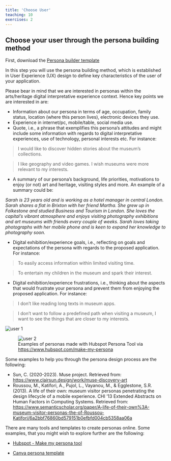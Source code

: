 ```yaml
---
title: 'Choose User'
teaching: 10
exercises: 2
---
```


## Choose your user through the persona building method


First, download the [Persona builder template](files/persona-digital-experience.pdf)

In this step you will use the persona building method, which is established in User Experience (UX) design to define key characteristics of the user of your application.


Please bear in mind that we are interested in personas within the arts/heritage digital interpretative experience context. Hence key points we are interested in are:

-	Information about our persona in terms of age, occupation, family status, location (where this person lives), electronic devices they use.
-	Experience in internet/pc, mobile/table, social media use.
-	Quote, i.e., a phrase that exemplifies this persona’s attitudes and might include some information with regards to digital interpretative experiences, use of technology, personal interests etc. For instance:

>I would like to discover hidden stories about the museum’s collections. 

>I like geography and video games. I wish museums were more relevant to my interests.

-	A summary of our persona's background, life priorities, motivations to enjoy (or not) art and heritage, visiting styles and more. An example of a summary could be:

*Sarah is 23 years old and is working as a hotel manager in central London. Sarah shares a flat in Brixton with her friend Martha. She grew up in Folkestone and studied Business and Tourism in London. She loves the capital’s vibrant atmosphere and enjoys visiting photography exhibitions and art museums with friends every couple of weeks. Sarah loves taking photographs with her mobile phone and is keen to expand her knowledge to photography soon.*

- Digital exhibition/experience goals, i.e., reflecting on goals and expectations of the persona with regards to the proposed application. For instance: 

>To easily access information within limited visiting time.

>To entertain my children in the museum and spark their interest.

- Digital exhibition/experience frustrations, i.e., thinking about the aspects that would frustrate your persona and prevent them from enjoying the proposed application. For instance:

> I don’t like reading long texts in museum apps. 

>I don’t want to follow a predefined path when visiting a museum, I want to see the things that are closer to my interests.

![](fig/user1.png){alt="user 1"}

![Examples of personas made with Hubspot Persona Tool via [https://www.hubspot.com/make-my-persona](https://www.hubspot.com/make-my-persona)
](fig/user2.png){alt="user 2"}

Some examples to help you through the persona design process are the following:


- Sun, C. (2020-2023). Muse project. Retrieved from: [https://www.clairsun.design/work/muse-discovery-art](https://www.clairsun.design/work/muse-discovery-art)
- Roussou, M., Katifori, A., Pujol, L., Vayanou, M., & Egglestone, S.R. (2013). A life of their own: museum visitor personas penetrating the design lifecycle of a mobile experience. CHI '13 Extended Abstracts on Human Factors in Computing Systems. Retrieved from: [https://www.semanticscholar.org/paper/A-life-of-their-own%3A-museum-visitor-personas-the-of-Roussou-Katifori/6a2bbf76860bd579151b0efbfd004cb5358aa06a](https://www.semanticscholar.org/paper/A-life-of-their-own%3A-museum-visitor-personas-the-of-Roussou-Katifori/6a2bbf76860bd579151b0efbfd004cb5358aa06a)

There are many tools and templates to create personas online. Some examples, that you might wish to explore further are the following:

- [Hubspot - Make my persona tool](https://www.hubspot.com/make-my-persona)

- [Canva persona template](https://www.canva.com/p/templates/EAFupsPXUJ4-beige-and-orange-professional-marketing-buyer-persona-a4-document/)

